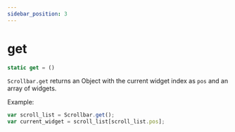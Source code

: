 ```yaml
---
sidebar_position: 3
---
```

# get

```js
static get = ()
```

`Scrollbar.get` returns an Object with the current widget index as `pos` and an array of widgets.

Example:
```js
var scroll_list = Scrollbar.get();
var current_widget = scroll_list[scroll_list.pos];
```